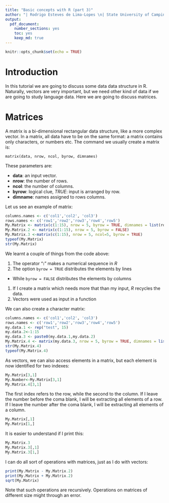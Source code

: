 ```yaml
---
title: "Basic concepts with R (part 3)"
author: "| Rodrigo Esteves de Lima-Lopes \n| State University of Campinas \n| rll307@unicamp.br\n"
output: 
  pdf_document:
    number_sections: yes
    toc: yes
    keep_md: true
---
```


```r
knitr::opts_chunk$set(echo = TRUE)
```

# Introduction

In this tutorial we are going to discuss some data data structure in R. Naturally, vectors are very important, but we need other kind of data if we are going to study language data. Here we are going to discuss matrices. 

# Matrices

A matrix is a bi-dimensional  rectangular data structure, like a more complex vector. In a matrix, all data have to be on the same format: a matrix contains only characters, or numbers etc. The command we usually create a matrix is:

`matrix(data, nrow, ncol, byrow, dimnames)`

These parameters are:

- **data**: an input vector.
- **nrow**: the number of rows.
- **ncol**: the number of columns.
- **byrow**: logical clue, *TRUE*: input   is arranged by row.
- **dimname**:   names assigned to rows columns.

Let us see an example of matrix:

```r
columns.names <- c('col1','col2', 'col3')
rows.names <- c('row1','row2','row3','row4','row5')
My.Matrix <- matrix(c(1:15), nrow = 5, byrow = TRUE, dimnames = list(rows.names, columns.names))
My.Matrix.2 <- matrix(c(1:15), nrow = 5, byrow = FALSE)
My.Matrix.3 <-matrix(c(1:15), nrow = 5, ncol=5, byrow = TRUE)
typeof(My.Matrix)
str(My.Matrix)
```

We learnt a couple of things from the code above:

1. The operator "**:**" makes a numerical sequence in *R*
1. The option `byrow = TRUE` distributes the elements by lines
  - While `byrow = FALSE` distributes the elements by columns
1. If I create a matrix which needs more that than my input, *R* recycles the data.
1. Vectors were used as input in a function

We can also create a character matrix:

```r
columns.names <- c('col1','col2', 'col3')
rows.names <- c('row1','row2','row3','row4','row5')
my.data.1 <- rep("test", 15)
my.data.2<-1:15
my.data.3 <- paste0(my.data.1,my.data.2)
My.Matrix.4 <- matrix(my.data.3, nrow = 5, byrow = TRUE, dimnames = list(rows.names, columns.names))
str(My.Matrix.4)
typeof(My.Matrix.4)
```

As vectors, we can also access elements in a matrix, but each element is now identified for two indexes:

```r
My.Matrix[3,1]
My.Number<-My.Matrix[3,1]
My.Matrix.4[3,1]
```

The first index refers to the row, while the second to the column. If I leave the number before the coma blank, I will be extracting all elements of a row. If I leave the number after the coma blank, I will be extracting all elements of a column. 

```r
My.Matrix[,1]
My.Matrix[1,]
```

It is easier to understand if I print this:

```r
My.Matrix.3
My.Matrix.3[,1]
My.Matrix.3[1,]
```

I can do all sort of operations with matrices, just as I do with vectors:

```r
print(My.Matrix - My.Matrix.2)
print(My.Matrix + My.Matrix.2)
sqrt(My.Matrix)
```

Note that such operations are recursively. Operations on matrices of different size might through an error. 






































